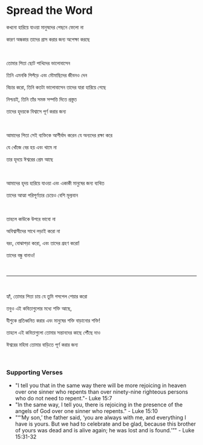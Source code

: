 # Spread the Word

কখনো হারিয়ে যাওয়া মানুষদের পেছনে ফেলো না

কারণ অন্ধকার তাদের গ্রাস করার জন্য অপেক্ষা করছে

<br />

তোমার পিতা ছোট পাখিদের ভালোবাসেন

তিনি এমনকি পিপঁড়ে এবং মৌমাছিদের জীবনও দেন

বিচার করো, তিনি কতটা ভালোবাসেন তাদের যারা হারিয়ে গেছে

নিশ্চয়ই, তিনি তাঁর সমস্ত সম্পত্তি দিতে প্রস্তুত

তাদের হৃদয়কে বিশ্বাসে পূর্ণ করার জন্য

<p></p>

<br />

আমাদের পিতা সেই ব্যক্তিকে আশীর্বাদ করেন যে অন্যদের রক্ষা করে

যে খোঁজে বের হয় এবং থামে না

তার হৃদয়ে ঈশ্বরের প্রেম আছে

<p></p>

<br />

আমাদের হৃদয় হারিয়ে যাওয়া এবং একাকী মানুষের জন্য ব্যথিত

তাদের আত্মা পরিপূর্ণতার চেয়েও বেশি মূল্যবান

<br />

তাহলে কাউকে উপরে ভাবো না

অবিশ্বাসীদের সাথে লড়াই করো না

বরং, বোঝাপড়া করো, এবং তাদের গ্রহণ করো!

তাদের বন্ধু বানাও!

<br />

---

<br />

হ্যাঁ, তোমার পিতা চায় যে তুমি গসপেল শেয়ার করো

তবুও এই কবিতাগুলোর মধ্যে শক্তি আছে,

যীশুকে প্রতিধ্বনিত করার এবং মানুষের শক্তি বাড়ানোর শক্তি!

তাহলে এই কবিতাগুলো তোমার সন্তানদের কাছে পৌঁছে দাও

ঈশ্বরের মহিমা তোমার বাড়িতে পূর্ণ করার জন্য

<p></p>

<br />

### Supporting Verses

- "I tell you that in the same way there will be more rejoicing in heaven over one sinner who repents than over ninety-nine righteous persons who do not need to repent."- Luke 15:7
- "In the same way, I tell you, there is rejoicing in the presence of the angels of God over one sinner who repents." - Luke 15:10
- "“‘My son,’ the father said, ‘you are always with me, and everything I have is yours. But we had to celebrate and be glad, because this brother of yours was dead and is alive again; he was lost and is found.’”" - Luke 15:31-32